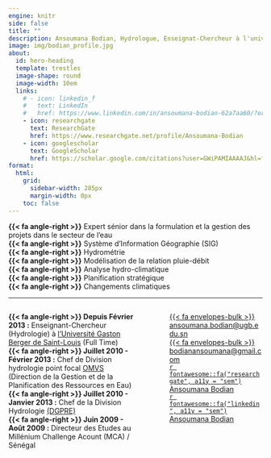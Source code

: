 ```yaml
---
engine: knitr
side: false
title: ""
description: Ansoumana Bodian, Hydrologue, Enseignat-Chercheur à l'université Gastion berget de Saint-Louis (Sénégal).
image: img/bodian_profile.jpg
about:
  id: hero-heading
  template: trestles
  image-shape: round
  image-width: 10em
  links:
    # - icon: linkedin_f
    #   text: LinkedIn
    #   href: https://www.linkedin.com/in/ansoumana-bodian-62a7aa60/?originalSubdomain=sn
    - icon: researchgate
      text: ResearchGate
      href: https://www.researchgate.net/profile/Ansoumana-Bodian
    - icon: googlescholar
      text: GoogleScholar
      href: https://scholar.google.com/citations?user=GWiPAMIAAAAJ&hl=fr&oi=ao
format:
  html:
    grid:
      sidebar-width: 285px
      margin-width: 0px
    toc: false
---
```


::: {#hero-heading}
[**{{< fa angle-right >}}** Expert sénior dans la formulation et la gestion des projets dans le secteur de l'eau <br>
**{{< fa angle-right >}}** Système d'Information Géographie (SIG) <br>
**{{< fa angle-right >}}** Hydrométrie <br>
**{{< fa angle-right >}}** Modélisation de la relation pluie-débit <br>
**{{< fa angle-right >}}** Analyse hydro-climatique <br>
**{{< fa angle-right >}}** Planification stratégique <br>
**{{< fa angle-right >}}** Changements climatiques]{.skills-text}
:::
<hr>

:::: {.columns}
::: {.column width="55%"}
<!-- ## [{{< fa history >}} Expériences]{.home-page-subtitle} -->
**{{< fa angle-right >}} Depuis Février 2013 :** Enseignant-Chercheur (Hydrologie) à [l'Université Gaston Berger de Saint-Louis](https://www.ugb.sn/){target="_blank"} (Full Time)<br>
**{{< fa angle-right >}} Juillet 2010 - Février 2013 :** Chef de Division hydrologie point focal [OMVS](https://www.omvs.org/){target="_blank"} (Direction de la Gestion et de la Planification des Ressources en Eau)<br>
**{{< fa angle-right >}} Juillet 2010 - Janvier 2013 :** Chef de la Division Hydrologie [(DGPRE)](http://www.dgpre.gouv.sn/){target="_blank"}<br>
**{{< fa angle-right >}} Juin 2009 - Août 2009 :** Directeur des Etudes au Millénium Challenge Acount (MCA) / Sénégal
:::
::: {.column width="5%"}
:::
::: {.column width="40%"}
<!-- ## [{{< fa id-card >}} Contacts]{.home-page-subtitle} -->
[[{{< fa envelopes-bulk >}} ansoumana.bodian@ugb.edu.sn](mailto:ansoumana.bodian@ugb.edu.sn)]{.contacts-text}<br>
[[{{< fa envelopes-bulk >}} bodianansoumana@gmail.com](mailto:bodianansoumana@gmail.com)]{.contacts-text}<br>
<!---
 [`r fontawesome::fa("whatsapp", a11y = "sem")` 221 77 811 75 53](https://https://wa.me/221778117553)<br> 
--->
[[`r fontawesome::fa("researchgate", a11y = "sem")` Ansoumana Bodian](https://www.researchgate.net/profile/Ansoumana-Bodian)]{.contacts-text}<br>
[[`r fontawesome::fa("linkedin", a11y = "sem")` Ansoumana Bodian](https://www.linkedin.com/in/ansoumana-bodian-62a7aa60/?originalSubdomain=sn)]{.contacts-text}
:::
::::

<!-- ## [{{< fa envelope >}} NewsLetter]{.home-page-subtitle}
Recever mes publications en temps réel !<br>
<iframe id="beehiiv-form" src="https://embeds.beehiiv.com/9232d2a2-6e85-4beb-b8ed-1de94e9e4f01?slim=true" data-test-id="beehiiv-embed" frameborder="0" scrolling="no" style="margin: 0; border-radius: 0px !important; background-color: transparent; height: 65px; width: 90%;"></iframe> -->